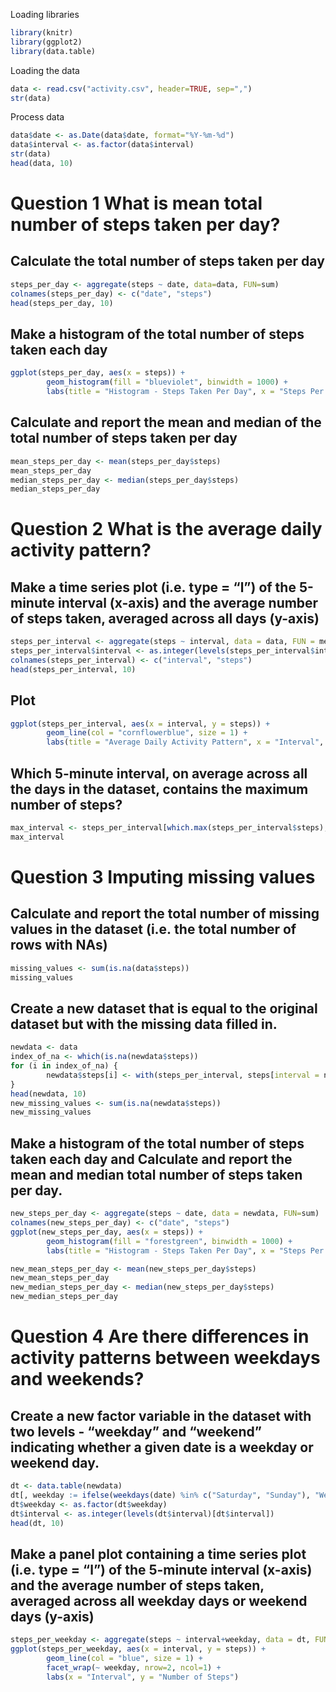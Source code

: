 Loading libraries

```r
library(knitr)
library(ggplot2)
library(data.table)
```

Loading the data

```r
data <- read.csv("activity.csv", header=TRUE, sep=",")
str(data)
```

Process data

```r
data$date <- as.Date(data$date, format="%Y-%m-%d")
data$interval <- as.factor(data$interval)
str(data)
head(data, 10)
```

# Question 1 What is mean total number of steps taken per day?
## Calculate the total number of steps taken per day

```r
steps_per_day <- aggregate(steps ~ date, data=data, FUN=sum)
colnames(steps_per_day) <- c("date", "steps")
head(steps_per_day, 10)
```

## Make a histogram of the total number of steps taken each day

```r
ggplot(steps_per_day, aes(x = steps)) + 
        geom_histogram(fill = "blueviolet", binwidth = 1000) + 
        labs(title = "Histogram - Steps Taken Per Day", x = "Steps Per Day", y = "Frequency")
```

## Calculate and report the mean and median of the total number of steps taken per day

```r
mean_steps_per_day <- mean(steps_per_day$steps)
mean_steps_per_day
median_steps_per_day <- median(steps_per_day$steps)
median_steps_per_day
```

# Question 2 What is the average daily activity pattern?

## Make a time series plot (i.e. type = “l”) of the 5-minute interval (x-axis) and the average number of steps taken, averaged across all days (y-axis)

```r
steps_per_interval <- aggregate(steps ~ interval, data = data, FUN = mean, na.rm = TRUE)
steps_per_interval$interval <- as.integer(levels(steps_per_interval$interval)[steps_per_interval$interval])
colnames(steps_per_interval) <- c("interval", "steps")
head(steps_per_interval, 10)
```

## Plot

```r
ggplot(steps_per_interval, aes(x = interval, y = steps)) + 
        geom_line(col = "cornflowerblue", size = 1) + 
        labs(title = "Average Daily Activity Pattern", x = "Interval", y = "Steps")
```

## Which 5-minute interval, on average across all the days in the dataset, contains the maximum number of steps?

```r
max_interval <- steps_per_interval[which.max(steps_per_interval$steps),]
max_interval
```

# Question 3 Imputing missing values
## Calculate and report the total number of missing values in the dataset (i.e. the total number of rows with NAs)

```r
missing_values <- sum(is.na(data$steps))
missing_values
```

## Create a new dataset that is equal to the original dataset but with the missing data filled in.

```r
newdata <- data
index_of_na <- which(is.na(newdata$steps))
for (i in index_of_na) {
        newdata$steps[i] <- with(steps_per_interval, steps[interval = newdata$interval[i]])
}
head(newdata, 10)
new_missing_values <- sum(is.na(newdata$steps))
new_missing_values
```

## Make a histogram of the total number of steps taken each day and Calculate and report the mean and median total number of steps taken per day.

```r
new_steps_per_day <- aggregate(steps ~ date, data = newdata, FUN=sum)
colnames(new_steps_per_day) <- c("date", "steps")
ggplot(new_steps_per_day, aes(x = steps)) + 
        geom_histogram(fill = "forestgreen", binwidth = 1000) + 
        labs(title = "Histogram - Steps Taken Per Day", x = "Steps Per Day", y = "Frequency")

new_mean_steps_per_day <- mean(new_steps_per_day$steps)
new_mean_steps_per_day
new_median_steps_per_day <- median(new_steps_per_day$steps)
new_median_steps_per_day
```

# Question 4 Are there differences in activity patterns between weekdays and weekends?
## Create a new factor variable in the dataset with two levels - “weekday” and “weekend” indicating whether a given date is a weekday or weekend day.

```r
dt <- data.table(newdata)
dt[, weekday := ifelse(weekdays(date) %in% c("Saturday", "Sunday"), "Weekend", "Weekday")]
dt$weekday <- as.factor(dt$weekday)
dt$interval <- as.integer(levels(dt$interval)[dt$interval])
head(dt, 10)
```

## Make a panel plot containing a time series plot (i.e. type = “l”) of the 5-minute interval (x-axis) and the average number of steps taken, averaged across all weekday days or weekend days (y-axis)

```r
steps_per_weekday <- aggregate(steps ~ interval+weekday, data = dt, FUN = mean)
ggplot(steps_per_weekday, aes(x = interval, y = steps)) + 
        geom_line(col = "blue", size = 1) + 
        facet_wrap(~ weekday, nrow=2, ncol=1) + 
        labs(x = "Interval", y = "Number of Steps")
```
